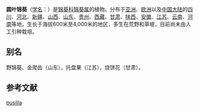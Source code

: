 {{不是|Malva neglecta}}
{{Speciesbox
| image = Malva pusilla sl8.jpg
| taxon = Malva pusilla
|authority = [[Sm.|Sm.]], 1794
| synonyms ref={{r|theplantlist}}
| synonyms={{taxon list
 |*''Malva lignescens'' |[[Iljin|Iljin]], 1921
 |*''Malva rotundifolia'' |[[L.|L.]], 1753
 }}
}}

'''圆叶锦葵'''（[[学名|学名]]：{{lang|la|''Malva pusilla''}}）是[[锦葵科|锦葵科]][[锦葵属|锦葵属]]的植物。分布于[[亚洲|亚洲]]、[[欧洲|欧洲]]以及[[中国大陆|中国大陆]]的[[四川|四川]]、[[河北|河北]]、[[新疆|新疆]]、[[山西|山西]]、[[山东|山东]]、[[贵州|贵州]]、[[西藏|西藏]]、[[甘肃|甘肃]]、[[陕西|陕西]]、[[安徽|安徽]]、[[江苏|江苏]]、[[云南|云南]]、[[河南|河南]]等地，生长于海拔600米至4,000米的地区，多生在荒野和草坡，目前尚未由人工引种栽培。{{r|theplantlist|bioinfo}}

== 别名 ==
野锦葵、金爬齿（山东），托盘果（江苏），烧饼花（甘肃）。{{r|bioinfo}}

== 参考文献 ==
{{Reflist|refs=
<ref name="theplantlist">[http://www.theplantlist.org/tpl1.1/record/kew-2503981 ''Malva pusilla'' Sm.] {{Wayback|url=http://www.theplantlist.org/tpl1.1/record/kew-2503981 |date=20200523170014 }}. In: ''The Plant List'' (2013). Version 1.1. Published on the Internet; http://www.theplantlist.org/ {{Wayback|url=http://www.theplantlist.org/ |date=20190523171514 }} [2018-11-6].</ref>
<ref name="bioinfo">{{cite web| url =http://www.bioinfo.cn/db05/KmzwSpecies.php?action=view&id=12199| title =圆叶锦葵| work =《中国高等植物数据库全库》| publisher =中国科学院微生物研究所| author =昆明植物研究所| accessdate =2009-02-24| deadurl =yes| archiveurl =https://web.archive.org/web/20160305100826/http://www.bioinfo.cn/db05/KmzwSpecies.php?action=view&id=12199| archivedate =2016-03-05}}</ref>
}}

{{taxonbar}}
{{植物小作品}}
[[Category:锦葵属|pusilla]]